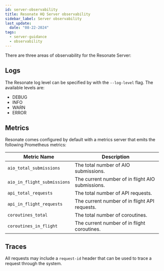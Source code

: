 ```yaml
---
id: server-observability
title: Resonate HQ Server observability
sidebar_label: Server observability
last_update:
  date: "08-22-2024"
tags:
  - server-guidance
  - observability
---
```


There are three areas of observability for the Resonate Server:

## Logs

The Resonate log level can be specified by with the `--log-level` flag. The available levels are:

- DEBUG
- INFO
- WARN
- ERROR

## Metrics

Resonate comes configured by default with a metrics server that emits the following Prometheus metrics:

| Metric Name                 | Description                                      |
| --------------------------- | ------------------------------------------------ |
| `aio_total_submissions`     | The total number of AIO submissions.             |
| `aio_in_flight_submissions` | The current number of in flight AIO submissions. |
| `api_total_requests`        | The total number of API requests.                |
| `api_in_flight_requests`    | The current number of in flight API requests.    |
| `coroutines_total`          | The total number of coroutines.                  |
| `coroutines_in_flight`      | The current number of in flight coroutines.      |

## Traces

All requests may include a `request-id` header that can be used to trace a request through the system.

